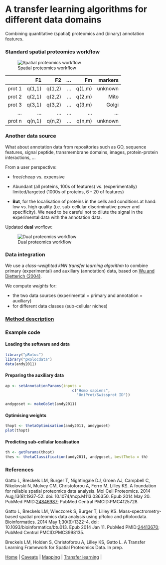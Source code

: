 # A transfer learning algorithms for different data domains

Combining quantitative (spatial) proteomics and (binary) annotation
features.

### Standard spatial proteomics workflow

![Spatial proteomics workflow](./figure/workflow_primary.png)


|        | F1   | F2   | ...  | Fm   |  markers   |
|-------:|-----:|-----:|-----:|-----:|-----------:|
| prot 1 |q(1,1)|q(1,2)| ...  |q(1,m)| unknown    |
| prot 2 |q(2,1)|q(2,2)| ...  |q(2,m)| Mito       |
| prot 3 |q(3,1)|q(3,2)| ...  |q(3,m)| Golgi      |
| ...    | ...  | ...  | ...  | ...  | ...        |
| prot n |q(n,1)|q(n,2)| ...  |q(n,m)| unknown    |


### Another data source

What about annotation data from repositories such as GO, sequence
features, signal peptide, transmembrane domains, images,
protein-protein interactions, ...

From a user perspective:

- free/cheap vs. expensive

- Abundant (all proteins, 100s of features) vs. (experimentally)
  limited/targeted (1000s of proteins, 6 - 20 of features)

- **But**, for the localisation of proteins in the cells and
  conditions at hand: low vs. high quality (i.e. sub-cellular
  discriminative power and specificity). We need to be careful not to
  dilute the signal in the experimental data with the annotation data.

Updated **dual** worflow:

![Dual proteomics workflow](./figure/workflow.png)

### Data integration

We use a *class-weighted kNN transfer learning algorithm* to combine
primary (experimental) and auxiliary (annotation) data, based on
[Wu and Dietterich (2004)](http://citeseer.ist.psu.edu/viewdoc/summary?doi=10.1.1.94.594).

We compute *weights* for:

- the two data sources (experimental = primary and annotation =
  auxiliary)
- for different data classes (sub-cellular niches)

### [Method description](https://github.com/ComputationalProteomicsUnit/Intro-Integ-Omics-Prot/blob/master/thetatut.pdf?raw=true)

### Example code

#### Loading the software and data

```r
library("pRoloc")
library("pRolocdata")
data(andy2011)
```

#### Preparing the auxiliary data
```r
ap <- setAnnotationParams(inputs =
                              c("Homo sapiens",
                                "UniProt/Swissprot ID"))

andygoset <- makeGoSet(andy2011)
```

#### Optimising weights
```r
thopt <- thetaOptimisation(andy2011, andygoset)
plot(thopt)
```

#### Predicting sub-cellular localisation
```r
th <- getParams(thopt)
thes <- thetaClassification(andy2011, andygoset, bestTheta = th)
```

### References

Gatto L, Breckels LM, Burger T, Nightingale DJ, Groen AJ, Campbell C,
Nikolovski N, Mulvey CM, Christoforou A, Ferro M, Lilley KS. A
foundation for reliable spatial proteomics data analysis. Mol Cell
Proteomics. 2014 Aug;13(8):1937-52. doi: 10.1074/mcp.M113.036350. Epub
2014 May 20. PubMed
PMID:[24846987](http://www.ncbi.nlm.nih.gov/pubmed/24846987); PubMed
Central PMCID:PMC4125728.


Gatto L, Breckels LM, Wieczorek S, Burger T, Lilley KS.
Mass-spectrometry-based spatial proteomics data analysis using pRoloc
and pRolocdata. Bioinformatics. 2014 May 1;30(9):1322-4. doi:
10.1093/bioinformatics/btu013. Epub 2014 Jan 11. PubMed
PMID:[24413670](http://www.ncbi.nlm.nih.gov/pubmed/24413670); PubMed
Central PMCID:PMC3998135.


Breckels LM, Holden S, Christoforou A, Lilley KS, Gatto L. A Transfer
Learning Framework for Spatial Proteomics Data. In prep.


| [Home](./README.md) | [Caveats](./Caveats.md) | [Mapping](./mapping.md) | [Transfer learning](./transfer-learning.md) |
